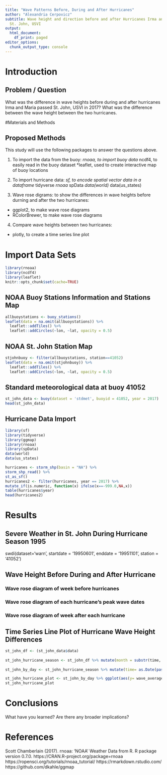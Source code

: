 ```yaml
---
title: "Wave Patterns Before, During and After Hurricanes"
author: "Alexandria Cerpovicz"
subtitle: Wave height and direction before and after Hurricanes Irma and Maria in
  St. John, USVI
output:
  html_document:
    df_print: paged
editor_options: 
  chunk_output_type: console
---
```


# Introduction

## Problem / Question
What was the difference in wave heights before during and after hurricanes Irma and Maria passed St. John, USVI in 2017? What was the difference between the wave height between the two hurricanes. 

#Materials and Methods

## Proposed Methods

This study will use the following packages to answer the questions above. 

1. To import the data from the buoy:
  *rnoaa, to import buoy data
  *ncdf4, to easily read in the buoy dataset
  *leaflet, used to create interactive map of buoy locations

2. To import hurricane data:
  *sf, to encode spatial vector data in a dataframe
  *tidyverse
  *rnoaa
  *spData
  *data(world)
  *data(us_states)

3. Wave rose digrams: to show the differences in wave heights before durning and after the two hurricanes:
  * ggplot2, to make wave rose diagrams
  * RColorBrewer, to make wave rose diagrams
  
4. Compare wave heights between two hurricanes:
  * plotly, to create a time series line plot


# Import Data Sets
```r
library(rnoaa)
library(ncdf4)
library(leaflet)
knitr::opts_chunk$set(cache=TRUE)
```

## NOAA Buoy Stations Information and Stations Map
```r
allbuoystations <- buoy_stations()
leaflet(data = na.omit(allbuoystations)) %>%
  leaflet::addTiles() %>%
  leaflet::addCircles(~lon, ~lat, opacity = 0.5)
```

## NOAA St. John Station Map
```r
stjohnbuoy <- filter(allbuoystations, station==41052)
leaflet(data = na.omit(stjohnbuoy)) %>%
  leaflet::addTiles() %>%
  leaflet::addCircles(~lon, ~lat, opacity = 0.5)

```


## Standard meteorological data at buoy 41052
```r
st_john_data <- buoy(dataset = 'stdmet', buoyid = 41052, year = 2017)
head(st_john_data)
```

## Hurricane Data Import

```r
library(sf)
library(tidyverse)
library(ggmap)
library(rnoaa)
library(spData)
data(world)
data(us_states)
```

```r
hurricanes <- storm_shp(basin = "NA") %>%
storm_shp_read() %>%
st_as_sf()
hurricanes2 <- filter(hurricanes, year == 2017) %>%
mutate_if(is.numeric, function(x) ifelse(x==-999.0,NA,x)) 
table(hurricanes$year)
head(hurricanes2)
```

# Results

## Severe Weather in St. John During Hurricane Season 1995

swdi(dataset='warn', startdate = '19950601', enddate = '19951101', station = '41052')

## Wave Height Before During and After Hurricane

### Wave rose diagram of week before hurricanes
### Wave rose diagram of each hurricane's peak wave dates
### Wave rose diagram of week after each hurricane

## Time Series Line Plot of Hurricane Wave Height Differences

```r
st_john_df <- (st_john_data$data)
 
st_john_hurricane_season <- st_john_df %>% mutate(month = substr(time, 6, 7)) %>% mutate(day= substr(time, 9, 10)) %>% filter(month %in% c("06","07", "08", "09", "10", "11"))
  
st_john_by_day <- st_john_hurricane_season %>% mutate(time= as.Date(paste0("2017", "-", month,"-", day))) %>% group_by(time) %>% summarize(wave_average= mean(wave_height,na.rm = T))

st_john_hurricane_plot <- st_john_by_day %>% ggplot(aes(y= wave_average, x= time)) + geom_line()
st_john_hurricane_plot
```

# Conclusions

What have you learned?  Are there any broader implications?

# References
Scott Chamberlain (2017). rnoaa: ‘NOAA’ Weather Data from R. R package version 0.7.0. https://CRAN.R-project.org/package=rnoaa
https://ropensci.org/tutorials/rnoaa_tutorial/
https://rmarkdown.rstudio.com/
https://github.com/dkahle/ggmap



